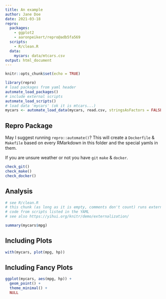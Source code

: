 ```yaml
---
title: An example
author: Jane Doe
date: 2021-03-18
repro:
  packages:
    - ggplot2
    - aaronpeikert/repro@adb5fa569
  scripts:
    - R/clean.R
  data:
    mycars: data/mtcars.csv
output: html_document
---
```


```r
knitr::opts_chunk$set(echo = TRUE)

library(repro)
# load packages from yaml header
automate_load_packages()
# include external scripts
automate_load_scripts()
# load data 'mycars' (ok it is mtcars...)
mycars <- automate_load_data(mycars, read.csv, stringsAsFactors = FALSE)
```

## Repro Package

May I suggest running `repro::automate()`? This will create a `Dockerfile` & `Makefile` based on every RMarkdown in this folder and the special yamls in them.

If you are unsure weather or not you have `git` `make` & `docker`.

```r
check_git()
check_make()
check_docker()
```

## Analysis

```r
# see R/clean.R
# this chunk (as long as it is empty, comments don't count) runs external
# code from scripts listed in the YAML
# see also https://yihui.org/knitr/demo/externalization/
```

```r
summary(mycars$mpg)
```

## Including Plots

```r
with(mycars, plot(mpg, hp))
```

## Including Fancy Plots

```r
ggplot(mycars, aes(mpg, hp)) +
  geom_point() +
  theme_minimal() +
  NULL
```
